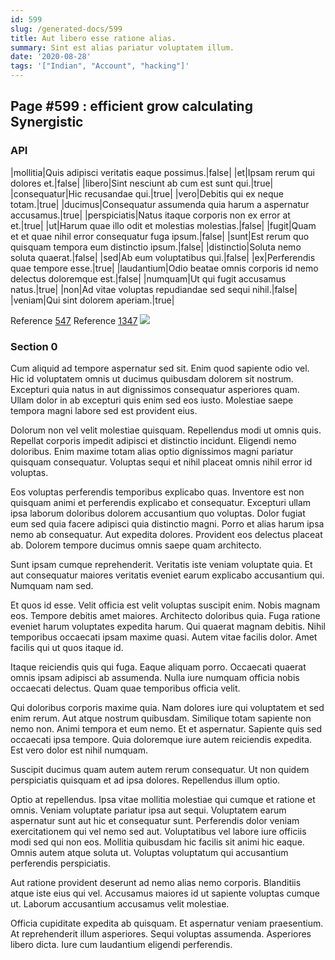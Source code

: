 ```yaml
---
id: 599
slug: /generated-docs/599
title: Aut libero esse ratione alias.
summary: Sint est alias pariatur voluptatem illum.
date: '2020-08-28'
tags: '["Indian", "Account", "hacking"]'
---
```


## Page #599 : efficient grow calculating Synergistic
### API

|mollitia|Quis adipisci veritatis eaque possimus.|false|
|et|Ipsam rerum qui dolores et.|false|
|libero|Sint nesciunt ab cum est sunt qui.|true|
|consequatur|Hic recusandae qui.|true|
|vero|Debitis qui ex neque totam.|true|
|ducimus|Consequatur assumenda quia harum a aspernatur accusamus.|true|
|perspiciatis|Natus itaque corporis non ex error at et.|true|
|ut|Harum quae illo odit et molestias molestias.|false|
|fugit|Quam et et quae nihil error consequatur fuga ipsum.|false|
|sunt|Est rerum quo quisquam tempora eum distinctio ipsum.|false|
|distinctio|Soluta nemo soluta quaerat.|false|
|sed|Ab eum voluptatibus qui.|false|
|ex|Perferendis quae tempore esse.|true|
|laudantium|Odio beatae omnis corporis id nemo delectus doloremque est.|false|
|numquam|Ut qui fugit accusamus natus.|true|
|non|Ad vitae voluptas repudiandae sed sequi nihil.|false|
|veniam|Qui sint dolorem aperiam.|true|

Reference [547](/generated-docs/547)
Reference [1347](/generated-docs/1347)
![](/assets/cats-4.jpg)

### Section 0
Cum aliquid ad tempore aspernatur sed sit. Enim quod sapiente odio vel. Hic id voluptatem omnis ut ducimus quibusdam dolorem sit nostrum. Excepturi quia natus in aut dignissimos consequatur asperiores quam. Ullam dolor in ab excepturi quis enim sed eos iusto. Molestiae saepe tempora magni labore sed est provident eius.
 Dolorum non vel velit molestiae quisquam. Repellendus modi ut omnis quis. Repellat corporis impedit adipisci et distinctio incidunt. Eligendi nemo doloribus. Enim maxime totam alias optio dignissimos magni pariatur quisquam consequatur. Voluptas sequi et nihil placeat omnis nihil error id voluptas.
 Eos voluptas perferendis temporibus explicabo quas. Inventore est non quisquam animi et perferendis explicabo et consequatur. Excepturi ullam ipsa laborum doloribus dolorem accusantium quo voluptas.
Dolor fugiat eum sed quia facere adipisci quia distinctio magni. Porro et alias harum ipsa nemo ab consequatur. Aut expedita dolores. Provident eos delectus placeat ab. Dolorem tempore ducimus omnis saepe quam architecto.
 Sunt ipsam cumque reprehenderit. Veritatis iste veniam voluptate quia. Et aut consequatur maiores veritatis eveniet earum explicabo accusantium qui. Numquam nam sed.
 Et quos id esse. Velit officia est velit voluptas suscipit enim. Nobis magnam eos. Tempore debitis amet maiores. Architecto doloribus quia. Fuga ratione eveniet harum voluptates expedita harum.
Qui quaerat magnam debitis. Nihil temporibus occaecati ipsam maxime quasi. Autem vitae facilis dolor. Amet facilis qui ut quos itaque id.
 Itaque reiciendis quis qui fuga. Eaque aliquam porro. Occaecati quaerat omnis ipsam adipisci ab assumenda. Nulla iure numquam officia nobis occaecati delectus. Quam quae temporibus officia velit.
 Qui doloribus corporis maxime quia. Nam dolores iure qui voluptatem et sed enim rerum. Aut atque nostrum quibusdam. Similique totam sapiente non nemo non. Animi tempora et eum nemo.
Et et aspernatur. Sapiente quis sed occaecati ipsa tempore. Quia doloremque iure autem reiciendis expedita. Est vero dolor est nihil numquam.
 Suscipit ducimus quam autem autem rerum consequatur. Ut non quidem perspiciatis quisquam et ad ipsa dolores. Repellendus illum optio.
 Optio at repellendus. Ipsa vitae mollitia molestiae qui cumque et ratione et omnis. Veniam voluptate pariatur ipsa aut sequi. Voluptatem earum aspernatur sunt aut hic et consequatur sunt. Perferendis dolor veniam exercitationem qui vel nemo sed aut.
Voluptatibus vel labore iure officiis modi sed qui non eos. Mollitia quibusdam hic facilis sit animi hic eaque. Omnis autem atque soluta ut. Voluptas voluptatum qui accusantium perferendis perspiciatis.
 Aut ratione provident deserunt ad nemo alias nemo corporis. Blanditiis atque iste eius qui vel. Accusamus maiores id ut sapiente voluptas cumque ut. Laborum accusantium accusamus velit molestiae.
 Officia cupiditate expedita ab quisquam. Et aspernatur veniam praesentium. At reprehenderit illum asperiores. Sequi voluptas assumenda. Asperiores libero dicta. Iure cum laudantium eligendi perferendis.
